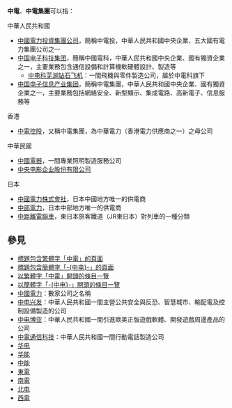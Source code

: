 '''中電'''、'''中電集團'''可以指：

;中華人民共和國
* [[中國電力投資集團公司|中國電力投資集團公司]]，簡稱中電投，中華人民共和國中央企業、五大國有電力集團公司之一
* [[中国电子科技集团|中国电子科技集团]]，簡稱中國電科，中華人民共和國中央企業、國有獨資企業之一，主要業務包含通信設備和計算機軟硬體設計、製造等
** [[中电科芜湖钻石飞机|中电科芜湖钻石飞机]]：一間飛機與零件製造公司，屬於中電科旗下
* [[中国电子信息产业集团|中国电子信息产业集团]]，簡稱中電集團，中華人民共和國中央企業、國有獨資企業之一，主要業務包括網絡安全、新型顯示、集成電路、高新電子、信息服務等
;香港
* [[中電控股|中電控股]]，又稱中電集團，為中華電力（香港電力供應商之一）之母公司

;中華民國
* [[中國電器|中國電器]]，一間專業照明製造服務公司
* [[中央电影企业股份有限公司|中央电影企业股份有限公司]]

;日本
* [[中國電力株式會社|中國電力株式會社]]，日本中國地方唯一的供電商
* [[中部電力|中部電力]]，日本中部地方唯一的供電商
* [[中距離電聯車|中距離電聯車]]，東日本旅客鐵道（JR東日本）對列車的一種分類

==參見==
* [[Special:Search/intitle:"中電"|標題包含繁體字「中電」的頁面]]
* [[Special:Search/intitle:"中电"|標題包含簡體字「-{中电}-」的頁面]]
* [[Special:Prefixindex/中電|以繁體字「中電」開頭的條目一覽]]
* [[Special:Prefixindex/中电|以簡體字「-{中电}-」開頭的條目一覽]]
* [[中國電力|中國電力]]：數家公司之名稱
* [[中电兴发|中电兴发]]：中華人民共和國一間主營公共安全與反恐、智慧城市、輸配電及控制設備製造的公司
* [[中电博亚|中电博亚]]：中華人民共和國一間引進歐美正版遊戲軟體、開發遊戲周邊產品的公司
* [[中電通信科技|中電通信科技]]：中華人民共和國一間行動電話製造公司
* [[华电|华电]]
* [[华能|华能]]
* [[中能|中能]]
* [[東電|東電]]
* [[南電|南電]]
* [[北电|北电]]
* [[西電|西電]]

{{Disambiguation|Zhong|Cat=二字组织机构消歧义}}